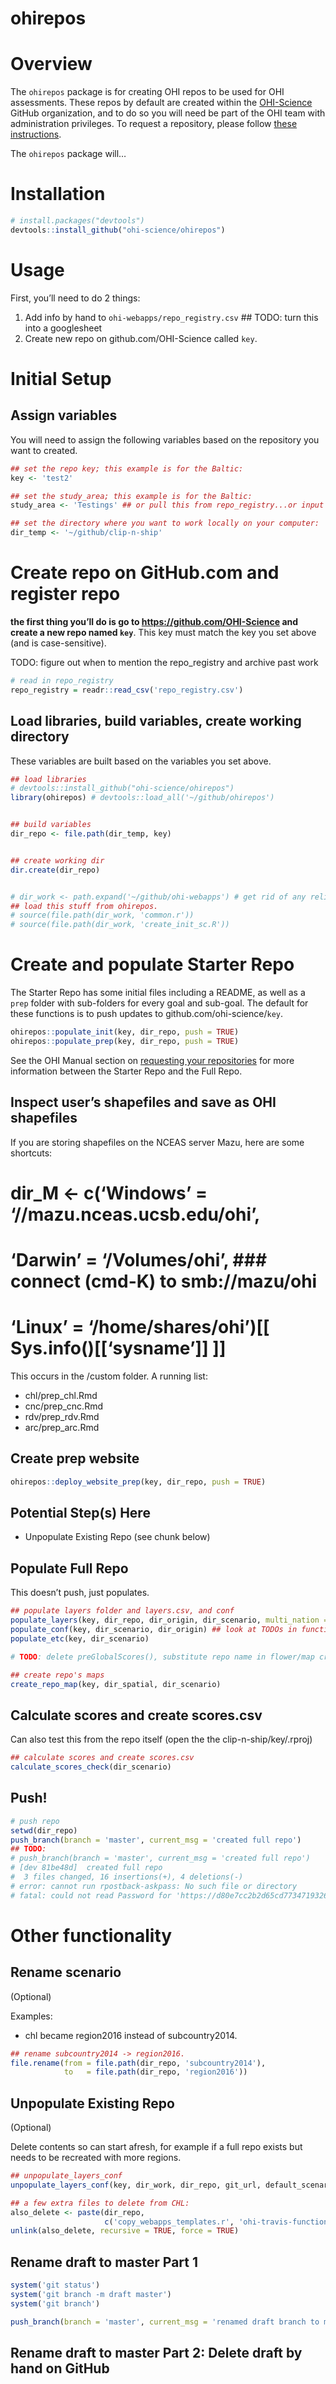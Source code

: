 # ohirepos

# Overview

The `ohirepos` package is for creating OHI repos to be used for OHI assessments. These repos by default are created within the [OHI-Science](https://github.com/OHI-Science/) GitHub organization, and to do so you will need be part of the OHI team with administration privileges. To request a repository, please follow [these instructions](http://ohi-science.org/manual/#requesting-your-repositories).

The `ohirepos` package will...

# Installation

```r
# install.packages("devtools")
devtools::install_github("ohi-science/ohirepos")
```


# Usage 

First, you'll need to do 2 things: 

1. Add info by hand to `ohi-webapps/repo_registry.csv` ## TODO: turn this into a googlesheet
2. Create new repo on github.com/OHI-Science called `key`.

# Initial Setup

## Assign variables

You will need to assign the following variables based on the repository you want to created. 

```r

## set the repo key; this example is for the Baltic:
key <- 'test2' 

## set the study_area; this example is for the Baltic: 
study_area <- 'Testings' ## or pull this from repo_registry...or input it?

## set the directory where you want to work locally on your computer: 
dir_temp <- '~/github/clip-n-ship'

```

# Create repo on GitHub.com and register repo

**the first thing you'll do is go to [https://github.com/OHI-Science](github.com/OHI-Science) and create a new repo named `key`**. This key must match the key you set above (and is case-sensitive). 

TODO: figure out when to mention the repo_registry and archive past work
```r
# read in repo_registry
repo_registry = readr::read_csv('repo_registry.csv')
```


## Load libraries, build variables, create working directory

These variables are built based on the variables you set above.

```r

## load libraries
# devtools::install_github("ohi-science/ohirepos")
library(ohirepos) # devtools::load_all('~/github/ohirepos') 


## build variables 
dir_repo <- file.path(dir_temp, key)


## create working dir
dir.create(dir_repo)


# dir_work <- path.expand('~/github/ohi-webapps') # get rid of any reliance on ohi-webapps
## load this stuff from ohirepos.
# source(file.path(dir_work, 'common.r'))
# source(file.path(dir_work, 'create_init_sc.R'))
```


# Create and populate Starter Repo

The Starter Repo has some initial files including a README, as well as a `prep` folder with sub-folders for every goal and sub-goal. The default for these functions is to push updates to github.com/ohi-science/`key`.

```r
ohirepos::populate_init(key, dir_repo, push = TRUE)
ohirepos::populate_prep(key, dir_repo, push = TRUE)
```

See the OHI Manual section on [requesting your repositories](http://ohi-science.org/manual/#requesting-your-repositories) for more information between the Starter Repo and the Full Repo.


## Inspect user's shapefiles and save as OHI shapefiles

If you are storing shapefiles on the NCEAS server Mazu, here are some shortcuts: 

# dir_M <- c('Windows' = '//mazu.nceas.ucsb.edu/ohi',
#            'Darwin'  = '/Volumes/ohi',    ### connect (cmd-K) to smb://mazu/ohi
#            'Linux'   = '/home/shares/ohi')[[ Sys.info()[['sysname']] ]]

This occurs in the /custom folder. A running list: 

- chl/prep_chl.Rmd
- cnc/prep_cnc.Rmd
- rdv/prep_rdv.Rmd
- arc/prep_arc.Rmd



## Create prep website

```r
ohirepos::deploy_website_prep(key, dir_repo, push = TRUE)
```


## Potential Step(s) Here
- Unpopulate Existing Repo (see chunk below)


## Populate Full Repo
This doesn't push, just populates.
```r
## populate layers folder and layers.csv, and conf
populate_layers(key, dir_repo, dir_origin, dir_scenario, multi_nation = FALSE)
populate_conf(key, dir_scenario, dir_origin) ## look at TODOs in functions.r
populate_etc(key, dir_scenario)

# TODO: delete preGlobalScores(), substitute repo name in flower/map creation

## create repo's maps
create_repo_map(key, dir_spatial, dir_scenario) 
```


## Calculate scores and create scores.csv
Can also test this from the repo itself (open the the clip-n-ship/key/.rproj)
```r
## calculate scores and create scores.csv
calculate_scores_check(dir_scenario)
```


## Push!
```r
# push repo
setwd(dir_repo)
push_branch(branch = 'master', current_msg = 'created full repo') 
## TODO: 
# push_branch(branch = 'master', current_msg = 'created full repo') 
# [dev 81be48d]  created full repo
#  3 files changed, 16 insertions(+), 4 deletions(-)
# error: cannot run rpostback-askpass: No such file or directory
# fatal: could not read Password for 'https://d80e7cc2b2d65cd77347193263ecaf3ae06873a5@github.com': Device not configured
```



# Other functionality

## Rename scenario
(Optional)

Examples: 

- chl became region2016 instead of subcountry2014.

```r
## rename subcountry2014 -> region2016. 
file.rename(from = file.path(dir_repo, 'subcountry2014'),
            to   = file.path(dir_repo, 'region2016'))
```

## Unpopulate Existing Repo
(Optional)

Delete contents so can start afresh, for example if a full repo exists but needs to be recreated with more regions.

```r
## unpopulate_layers_conf
unpopulate_layers_conf(key, dir_work, dir_repo, git_url, default_scenario)

## a few extra files to delete from CHL: 
also_delete <- paste(dir_repo, 
                     c('copy_webapps_templates.r', 'ohi-travis-functions.R', 'travis-tool.sh'), sep = '/')
unlink(also_delete, recursive = TRUE, force = TRUE)
```


## Rename draft to master Part 1
```r
system('git status')
system('git branch -m draft master')
system('git branch')

push_branch(branch = 'master', current_msg = 'renamed draft branch to master branch') 
```

## Rename draft to master Part 2: Delete draft by hand on GitHub

